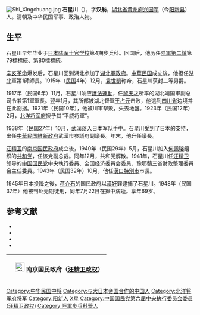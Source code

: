 [[File:Shi_Xingchuang.jpg|thumb]]
'''石星川'''（{{bd|1880年||1948年|7月22日}}），字'''汉舫'''，[[湖北省|湖北省]][[黄州府|黄州府]][[兴国军|兴国军]]（今[[阳新县|阳新县]]）人。清朝及中华民国军事、政治人物。

==生平==
石星川早年毕业于[[日本陆军士官学校|日本陆军士官学校]]第4期步兵科。回国后，他历任[[陆軍第二鎮|陆軍第二鎮]]第79標標統、第80標標統。

[[辛亥革命|辛亥革命]]爆发后，石星川回到湖北参加了[[湖北軍政府|湖北軍政府]]。[[中華民国|中華民国]]成立後，他担任[[湖北省_(中華民国)|湖北]]軍第1師師長。1915年（[[民国紀元|民国]]4年）12月，[[袁世凱|袁世凱]]称帝，石星川获封二等男爵。

1917年（民国6年）11月，石星川响应[[護法運動|護法運動]]，任[[黎天才|黎天才]]所率的湖北靖国軍副总司令兼第1軍軍長。翌年1月，其所部被湖北督軍[[王占元|王占元]]击败，他逃到[[四川省_(中華民国)|四川省]]边境并在此割据。1921年（民国10年），他被川軍撃敗，失去地盤。1923年（民国12年）2月，[[北洋将军府|北洋将军府]]授予其“平威将軍”。

1938年（民国27年）10月，[[武漢市|武漢]]落入日本军队手中。石星川受到了日本的支持，出任[[中華民国維新政府|中華民国維新政府]]武漢市参議府副議長。年末，他升任議長。

[[汪精卫|汪精卫]]的[[汪精卫政权|南京国民政府]]成立後，1940年（民国29年）5月，石星川加入[[何佩瑢|何佩瑢]]组织的[[共和党_(何佩瑢)|共和党]]，任该党副总裁。同年12月，共和党解散。1941年，石星川任[[汪精卫|汪精卫]]领导的[[中国国民党|中国国民党]]中央執行委員、全国经济委員会委員、豫鄂贛三省財政整理委員会主任委員。1943年（民国32年）10月，他任[[漢口|漢口特別市]]市長。

1945年日本投降之後，[[蒋介石|蒋介石]]的国民政府以[[漢奸|漢奸]]罪逮捕了石星川。1948年（民国37年）他被判处无期徒刑，同年7月22日在狱中病逝。享年69岁。

== 参考文献 ==
* <span style="font-size:90%;">{{Cite book<!--|和書-->|author = 徐友春主編|title = 民国人物大辞典 増訂版|year = 2007|publisher = 河北人民出版社|isbn = 978-7-202-03014-1}}</span>
* <span style="font-size:90%;">{{Cite book<!--|和書-->|author = 劉寿林等編|title = 民国職官年表|year = 1995|publisher = [[中華書局|中華書局]]|isbn = 7-101-01320-1}}</span>
* <span style="font-size:90%;">{{Cite book<!--|和書-->|author = |title = 最新支那要人伝|year = 1941|publisher = [[朝日新聞社|朝日新聞社]]|isbn = }}</span>
* <span style="font-size:90%;">{{cite book|title=中国国民党百年人物全书|publisher=团结出版社|year=2005}}</span>

{| class="wikitable" style="margin:0 auto"
|-
!　[[File:Flag_of_the_Republic_of_China-Nanjing_(Peace,_Anti-Communism,_National_Construction).svg|25px]] 南京国民政府（[[汪精卫政权|汪精卫政权]]）
{{先代次代|[[漢口|漢口]]特別市長|<small>1943年10月 - 1945年8月</small>|[[張仁蠡|張仁蠡]]|（废止）}}
|}

{{武汉市市长|伪}}

{{DEFAULTSORT:Wang王}}
[[Category:中华民国中将|Category:中华民国中将]]
[[Category:与大日本帝国合作的中国人|Category:与大日本帝国合作的中国人]]
[[Category:北洋将军府将军|Category:北洋将军府将军]]
[[Category:阳新人|Category:阳新人]]
[[Category:石姓|X星]]
[[Category:中国国民党第六届中央执行委员会委员_(汪精卫政权)|Category:中国国民党第六届中央执行委员会委员 (汪精卫政权)]]
[[Category:陸軍步兵科舉人|Category:陸軍步兵科舉人]]